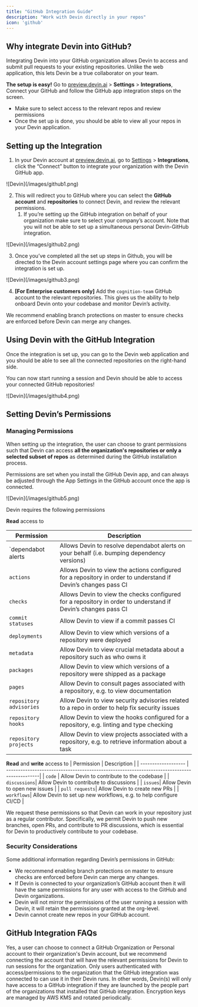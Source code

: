 ```yaml
---
title: "GitHub Integration Guide"
description: "Work with Devin directly in your repos"
icon: 'github'
---
```



## Why integrate Devin into GitHub?

Integrating Devin into your GitHub organization allows Devin to access and submit pull requests to your existing repositories. Unlike the web application, this lets Devin be a true collaborator on your team.

**The setup is easy!** Go to [preview.devin.ai](http://preview.devin.ai) > **Settings** > **Integrations**, Connect your GitHub and follow the GitHub app integration steps on the screen.

- Make sure to select access to the relevant repos and review permissions
- Once the set up is done, you should be able to view all your repos in your Devin application.

## Setting up the Integration

1. In your Devin account at [preview.devin.ai](http://preview.devin.ai), go to [Settings](https://preview.devin.ai/settings/integrations) > **Integrations**, click the “Connect” button to integrate your organization with the Devin GitHub app.
    
<Frame>
    ![Devin](/images/github1.png)
</Frame>

2. This will redirect you to GitHub where you can select the **GitHub account** and **repositories** to connect Devin, and review the relevant permissions. 
    1. If you’re setting up the GitHub integration on behalf of your organization make sure to select your company’s account. Note that you will not be able to set up a simultaneous personal Devin-GitHub integration.

<Frame>
    ![Devin](/images/github2.png)
</Frame>

3. Once you’ve completed all the set up steps in Github, you will be directed to the Devin account settings page where you can confirm the integration is set up. 
    
<Frame>
    ![Devin](/images/github3.png)
</Frame>    

4. **[For Enterprise customers only]** Add the `cognition-team` GitHub account to the relevant repositories. This gives us the ability to help onboard Devin onto your codebase and monitor Devin’s activity.

<Tip>We recommend enabling branch protections on master to ensure checks are enforced before Devin can merge any changes.</Tip>

## Using Devin with the GitHub Integration

Once the integration is set up, you can go to the Devin web application and you should be able to see all the connected repositories on the right-hand side. 

You can now start running a session and Devin should be able to access your connected GitHub repositories!

<Frame>
    ![Devin](/images/github4.png)
</Frame>

## Setting Devin’s Permissions

### Managing Permissions

When setting up the integration, the user can choose to grant permissions such that Devin can access **all the organization's repositories or only a selected subset of repos** as determined during the GitHub installation process. 

Permissions are set when you install the GitHub Devin app, and can always be adjusted through the App Settings in the GitHub account once the app is connected.

<Frame>
    ![Devin](/images/github5.png)
</Frame>

Devin requires the following permissions

**Read** access to

| Permission          | Description                                                                              |
| ------------------- | --------------------------------------------------------------------------------------------|
| `dependabot alerts  | Allows Devin to resolve dependabot alerts on your behalf (i.e. bumping dependency versions) |
| `actions` | Allows Devin to view the actions configured for a repository in order to understand if Devin’s changes pass CI |
| `checks` | Allows Devin to view the checks configured for a repository in order to understand if Devin’s changes pass CI |
| `commit statuses`|  Allow Devin to view if a commit passes CI |
| `deployments`|  Allow Devin to view which versions of a repository were deployed |
| `metadata`| Allow Devin to view crucial metadata about a repository such as who owns it |
| `packages`| Allow Devin to view which versions of a repository were shipped as a package |
| `pages`| Allow Devin to consult pages associated with a repository, e.g. to view documentation |
| `repository advisories`| Allow Devin to view security advisories related to a repo in order to help fix security issues |
| `repository hooks`| Allow Devin to view the hooks configured for a repository, e.g. linting and type checking |
| `repository projects`| Allow Devin to view projects associated with a repository, e.g. to retrieve information about a task |

**Read** and **write** access to
| Permission          | Description                                                                              |
| ------------------- | --------------------------------------------------------------------------------------------|
| `code`  | Allow Devin to contribute to the codebase |
| `discussions`| Allow Devin to contribute to discussions |
| `issues`| Allow Devin to open new issues |
| `pull requests`| Allow Devin to create new PRs |
| `workflows`| Allow Devin to set up new workflows, e.g. to help configure CI/CD |

We request these permissions so that Devin can work in your repository just as a regular contributor. Specifically, we permit Devin to push new branches, open PRs, and contribute to PR discussions, which is essential for Devin to productively contribute to your codebase.

### Security Considerations

Some additional information regarding Devin’s permissions in GitHub:

- We recommend enabling branch protections on master to ensure checks are enforced before Devin can merge any changes.
- If Devin is connected to your organization’s GitHub account then it will have the same permissions for any user with access to the GitHub and Devin organizations.
- Devin will not mirror the permissions of the user running a session with Devin, it will retain the permissions granted at the org-level.
- Devin cannot create new repos in your GitHub account.

## GitHub Integration FAQs

<AccordionGroup>
  <Accordion title="Can I connect my Personal GitHub account to my organization’s Devin account?" icon="user">
Yes, a user can choose to connect a GitHub Organization or Personal account to their organization's Devin account, but we recommend connecting the account that will have the relevant permissions for Devin to run sessions for the organization.
  </Accordion>

 <Accordion title="How does the GitHub app handle user authentication?" icon="shield-halved">
Only users authenticated with access/permissions to the organization that the GitHub integration was connected to can use it in their Devin runs. In other words, Devin(s) will only have access to a GitHub integration if they are launched by the people part of the organizations that installed that GitHub integration.
  </Accordion>

 <Accordion title="How does Devin manage and rotate encryption keys?" icon="binary">
Encryption keys are managed by AWS KMS and rotated periodically.
  </Accordion>

</AccordionGroup>
